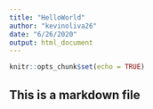 ```yaml
---
title: "HelloWorld"
author: "kevinoliva26"
date: "6/26/2020"
output: html_document
---
```


```r
knitr::opts_chunk$set(echo = TRUE)
```

## This is a markdown file